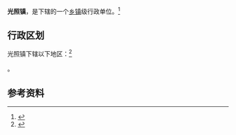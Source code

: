 {{中国乡级行政区|52/23/24/107/000}}

'''光照镇'''，是{{PRC admin/fullname|52/23/24/107/000|3}}下辖的一个[[乡镇|乡镇]]级行政单位。<ref>{{PRC admin/ref sgc|{{PRC admin/parent|52/23/24/107/000}}}}</ref>

== 行政区划 ==

光照镇下辖以下地区：<ref>{{PRC admin/ref sgc|52/23/24/107/000}}</ref>

{{PRC admin/children|52/23/24/107/000}}。

== 参考资料 ==

{{reflist}}

{{行政区划小作品}}
{{PRC admin/navcat|52/23/24/107/000}}